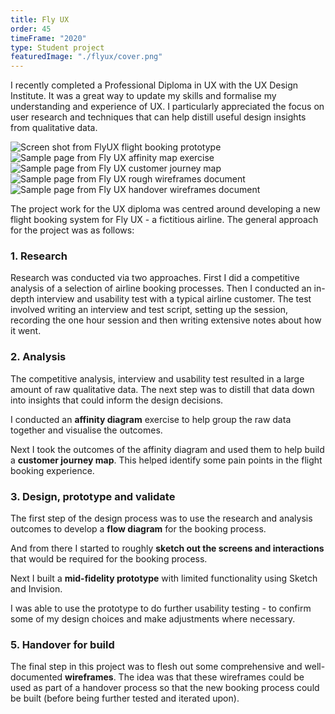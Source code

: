 ```yaml
---
title: Fly UX
order: 45
timeFrame: "2020"
type: Student project
featuredImage: "./flyux/cover.png"
---
```


I recently completed a Professional Diploma in UX with the UX Design Institute. It was a great way to update
my skills and formalise
my understanding and experience of UX. I particularly appreciated the focus on user research and techniques
that can help distill useful design insights from qualitative data. 

<Gallery>

![Screen shot from FlyUX flight booking prototype](./flyux/1.png)
![Sample page from Fly UX affinity map exercise](./flyux/2.png)
![Sample page from Fly UX customer journey map](./flyux/3.png)
![Sample page from Fly UX rough wireframes document](./flyux/5.png)
![Sample page from Fly UX handover wireframes document](./flyux/4.png)

</Gallery>

The project work for the UX diploma was centred around developing a new flight booking system for Fly UX - 
a fictitious airline. The general approach for the project was as follows:

### 1. Research 

Research was conducted via two approaches. First I did a competitive analysis of a selection of airline booking
processes. Then I conducted an in-depth interview and usability test with a typical airline customer. The test 
involved writing an interview and test script, setting up the session, recording the one hour session
and then writing extensive notes about how it went.

### 2. Analysis

The competitive analysis, interview and usability test resulted in a large amount of raw qualitative data. The
next step was to distill that data down into insights that could inform the design decisions.

I conducted an **affinity diagram** exercise to help group the raw data together and visualise the outcomes.

<PDFLink path="/docs/FlyUX_AffinityDiagram.pdf" text="Fly UX Affinity Diagram" />

Next I took the outcomes of the affinity diagram and used them to help build a **customer journey map**. This helped
identify some pain points in the flight booking experience.

<PDFLink path="/docs/FlyUX_CustomerJourney.pdf" text="Fly UX Customer Journey" />

### 3. Design, prototype and validate

The first step of the design process was to use the research and analysis outcomes to develop a **flow diagram** 
for the booking process.

<PDFLink path="/docs/FlyUX_FlowDiagram.pdf" text="Fly UX Booking Process Flow Diagram" />

And from there I started to roughly **sketch out the screens and interactions** that would be required for the 
booking process.

<PDFLink path="/docs/FlyUX_WireframeSketches.pdf" text="Fly UX Booking Process Sketches" />

Next I built a **mid-fidelity prototype** with limited functionality using Sketch and Invision.

<ProjectLink
    text="View the prototype"
    url="https://pete877066.invisionapp.com/overview/FlyUX-Booking-Process-ckbrzfnnm02fn01406cta3oce/screens"
/>

I was able to use the prototype to do further usability testing - to confirm some of my design choices and make
adjustments where necessary.

### 5. Handover for build

The final step in this project was to flesh out some comprehensive and well-documented **wireframes**. The idea was
that these wireframes could be used as part of a handover process so that the new booking process could be built
(before being further tested and iterated upon).

<PDFLink path="/docs/FlyUX_HandoverWireframes.pdf" text="Fly UX Wireframes and Handover Documentation" />
